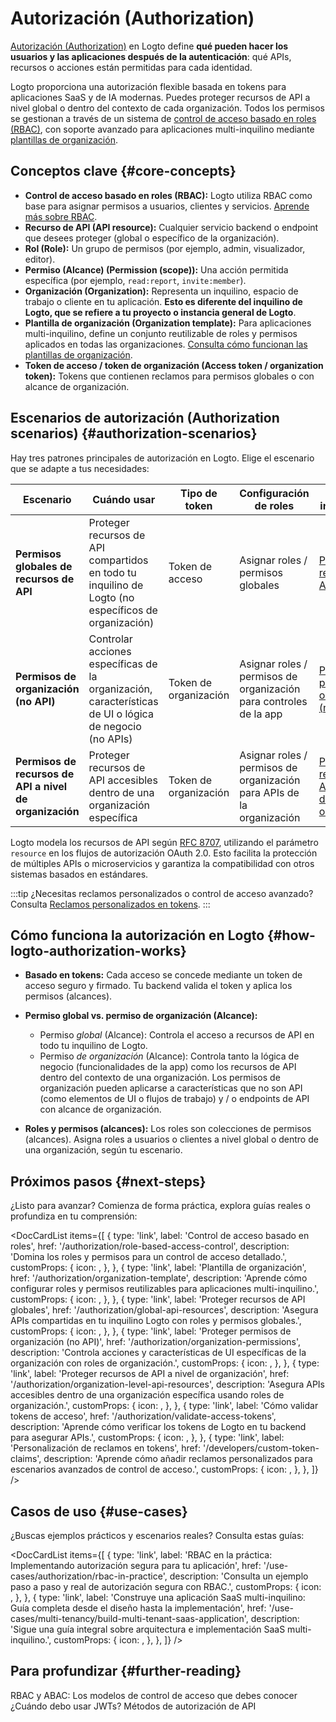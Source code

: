 
# Autorización (Authorization)

[Autorización (Authorization)](https://auth.wiki/authorization) en Logto define **qué pueden hacer los usuarios y las aplicaciones después de la autenticación**: qué APIs, recursos o acciones están permitidas para cada identidad.

Logto proporciona una autorización flexible basada en tokens para aplicaciones SaaS y de IA modernas. Puedes proteger recursos de API a nivel global o dentro del contexto de cada organización. Todos los permisos se gestionan a través de un sistema de [control de acceso basado en roles (RBAC)](/authorization/role-based-access-control), con soporte avanzado para aplicaciones multi-inquilino mediante [plantillas de organización](/authorization/organization-template).

## Conceptos clave \{#core-concepts}

- **Control de acceso basado en roles (RBAC):** Logto utiliza RBAC como base para asignar permisos a usuarios, clientes y servicios. [Aprende más sobre RBAC](/authorization/role-based-access-control).
- **Recurso de API (API resource):** Cualquier servicio backend o endpoint que desees proteger (global o específico de la organización).
- **Rol (Role):** Un grupo de permisos (por ejemplo, admin, visualizador, editor).
- **Permiso (Alcance) (Permission (scope)):** Una acción permitida específica (por ejemplo, `read:report`, `invite:member`).
- **Organización (Organization):** Representa un inquilino, espacio de trabajo o cliente en tu aplicación. **Esto es diferente del inquilino de Logto, que se refiere a tu proyecto o instancia general de Logto**.
- **Plantilla de organización (Organization template):** Para aplicaciones multi-inquilino, define un conjunto reutilizable de roles y permisos aplicados en todas las organizaciones. [Consulta cómo funcionan las plantillas de organización](/authorization/organization-template).
- **Token de acceso / token de organización (Access token / organization token):** Tokens que contienen reclamos para permisos globales o con alcance de organización.

## Escenarios de autorización (Authorization scenarios) \{#authorization-scenarios}

Hay tres patrones principales de autorización en Logto. Elige el escenario que se adapte a tus necesidades:

| Escenario                                        | Cuándo usar                                                                              | Tipo de token         | Configuración de roles                                                 | Más información                                                                                  |
| ------------------------------------------------ | ---------------------------------------------------------------------------------------- | --------------------- | -----------------------------------------------------------           | ----------------------------------------------------------------------------------------------- |
| **Permisos globales de recursos de API**         | Proteger recursos de API compartidos en todo tu inquilino de Logto (no específicos de organización) | Token de acceso       | Asignar roles / permisos globales                                      | [Proteger recursos de API globales](/authorization/global-api-resources)                         |
| **Permisos de organización (no API)**            | Controlar acciones específicas de la organización, características de UI o lógica de negocio (no APIs) | Token de organización | Asignar roles / permisos de organización para controles de la app      | [Proteger permisos de organización (no API)](/authorization/organization-permissions)            |
| **Permisos de recursos de API a nivel de organización** | Proteger recursos de API accesibles dentro de una organización específica                | Token de organización | Asignar roles / permisos de organización para APIs de la organización  | [Proteger recursos de API a nivel de organización](/authorization/organization-level-api-resources) |

Logto modela los recursos de API según [RFC 8707](https://auth.wiki/resource-indicator), utilizando el parámetro `resource` en los flujos de autorización OAuth 2.0. Esto facilita la protección de múltiples APIs o microservicios y garantiza la compatibilidad con otros sistemas basados en estándares.

:::tip
¿Necesitas reclamos personalizados o control de acceso avanzado? Consulta [Reclamos personalizados en tokens](/developers/custom-token-claims).
:::

## Cómo funciona la autorización en Logto \{#how-logto-authorization-works}

- **Basado en tokens:** Cada acceso se concede mediante un token de acceso seguro y firmado. Tu backend valida el token y aplica los permisos (alcances).
- **Permiso global vs. permiso de organización (Alcance):**

  - Permiso _global_ (Alcance): Controla el acceso a recursos de API en todo tu inquilino de Logto.
  - Permiso _de organización_ (Alcance): Controla tanto la lógica de negocio (funcionalidades de la app) como los recursos de API dentro del contexto de una organización. Los permisos de organización pueden aplicarse a características que no son API (como elementos de UI o flujos de trabajo) y / o endpoints de API con alcance de organización.

- **Roles y permisos (alcances):** Los roles son colecciones de permisos (alcances). Asigna roles a usuarios o clientes a nivel global o dentro de una organización, según tu escenario.

## Próximos pasos \{#next-steps}

¿Listo para avanzar? Comienza de forma práctica, explora guías reales o profundiza en tu comprensión:

<DocCardList
  items={[
    {
      type: 'link',
      label: 'Control de acceso basado en roles',
      href: '/authorization/role-based-access-control',
      description: 'Domina los roles y permisos para un control de acceso detallado.',
      customProps: {
        icon: <Role />,
      },
    },
    {
      type: 'link',
      label: 'Plantilla de organización',
      href: '/authorization/organization-template',
      description:
        'Aprende cómo configurar roles y permisos reutilizables para aplicaciones multi-inquilino.',
      customProps: {
        icon: <OrgTemplate />,
      },
    },
    {
      type: 'link',
      label: 'Proteger recursos de API globales',
      href: '/authorization/global-api-resources',
      description: 'Asegura APIs compartidas en tu inquilino Logto con roles y permisos globales.',
      customProps: {
        icon: <Api />,
      },
    },
    {
      type: 'link',
      label: 'Proteger permisos de organización (no API)',
      href: '/authorization/organization-permissions',
      description: 'Controla acciones y características de UI específicas de la organización con roles de organización.',
      customProps: {
        icon: <Users />,
      },
    },
    {
      type: 'link',
      label: 'Proteger recursos de API a nivel de organización',
      href: '/authorization/organization-level-api-resources',
      description:
        'Asegura APIs accesibles dentro de una organización específica usando roles de organización.',
      customProps: {
        icon: <Api />,
      },
    },
    {
      type: 'link',
      label: 'Cómo validar tokens de acceso',
      href: '/authorization/validate-access-tokens',
      description: 'Aprende cómo verificar los tokens de Logto en tu backend para asegurar APIs.',
      customProps: {
        icon: <Security />,
      },
    },
    {
      type: 'link',
      label: 'Personalización de reclamos en tokens',
      href: '/developers/custom-token-claims',
      description: 'Aprende cómo añadir reclamos personalizados para escenarios avanzados de control de acceso.',
      customProps: {
        icon: <Jwt />,
      },
    },
  ]}
/>

## Casos de uso \{#use-cases}

¿Buscas ejemplos prácticos y escenarios reales? Consulta estas guías:

<DocCardList
  items={[
    {
      type: 'link',
      label: 'RBAC en la práctica: Implementando autorización segura para tu aplicación',
      href: '/use-cases/authorization/rbac-in-practice',
      description: 'Consulta un ejemplo paso a paso y real de autorización segura con RBAC.',
      customProps: {
        icon: <Guides />,
      },
    },
    {
      type: 'link',
      label:
        'Construye una aplicación SaaS multi-inquilino: Guía completa desde el diseño hasta la implementación',
      href: '/use-cases/multi-tenancy/build-multi-tenant-saas-application',
      description:
        'Sigue una guía integral sobre arquitectura e implementación SaaS multi-inquilino.',
      customProps: {
        icon: <OrgTemplate />,
      },
    },
  ]}
/>

## Para profundizar \{#further-reading}

<Url href="https://blog.logto.io/rbac-and-abac">
  RBAC y ABAC: Los modelos de control de acceso que debes conocer
</Url>
<Url href="https://blog.logto.io/when-should-i-use-jwts">¿Cuándo debo usar JWTs?</Url>
<Url href="https://blog.logto.io/api-authorization-methods">Métodos de autorización de API</Url>
